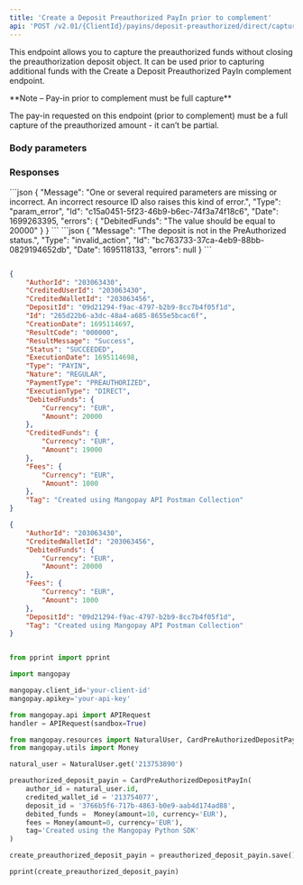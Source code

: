 ```yaml
---
title: 'Create a Deposit Preauthorized PayIn prior to complement'  
api: 'POST /v2.01/{ClientId}/payins/deposit-preauthorized/direct/capture-with-complement'  
---
```


  

This endpoint allows you to capture the preauthorized funds without closing the preauthorization deposit object. It can be used prior to capturing additional funds with the Create a Deposit Preauthorized PayIn complement endpoint.  

<Note>  
**Note – Pay-in prior to complement must be full capture** 
  
The pay-in requested on this endpoint (prior to complement) must be a full capture of the preauthorized amount - it can’t be partial.  
</Note>  

### Body parameters  

<AuthorId />  

<CreditedWalletId />  

<DebitedFunds2 />  

<Fees1 />  

<DepositId />  

<Tag2 />  

### Responses  

<AccordionGroup><Accordion title="200 - Succeeded">  

<AuthorIdResponse />  

<CreditedUserIdResponse />  

<CreditedWalletIdResponse />  

<DepositIdResponse />  

<IdResponse />  

<CreationDateResponse />  

<ResultCodeResponse />  

<ResultMessageResponse />  

<Status2Response />  

<ExecutionDateResponse />  

<TypeResponse />  

<NatureResponse />  

<PaymentType2Response />  

<ExecutionTypeResponse />  

<DebitedFunds2Response />  

<CreditedFunds2Response />  

<Fees1Response />  

<TagResponse />  

<StatementDescriptorResponse /></Accordion>
</AccordionGroup>  

<AccordionGroup>  

<Accordion title="400 - Partial capture not possible ">
```json  
{
    "Message": "One or several required parameters are missing or incorrect. An incorrect resource ID also raises this kind of error.",
    "Type": "param_error",
    "Id": "c15a0451-5f23-46b9-b6ec-74f3a74f18c6",
    "Date": 1699263395,
    "errors": {
        "DebitedFunds": "The value should be equal to 20000"
    }
}  
 ```  
</Accordion>
<Accordion title="400 - Attempting to capture a canceled deposit">
```json 
{
    "Message": "The deposit is not in the PreAuthorized status.",
    "Type": "invalid_action",
    "Id": "bc763733-37ca-4eb9-88bb-0829194652db",
    "Date": 1695118133,
    "errors": null
}  
 ```  
</Accordion>

</AccordionGroup>  

<ResponseExample>  

```json 200 - Succeeded  

{
    "AuthorId": "203063430",
    "CreditedUserId": "203063430",
    "CreditedWalletId": "203063456",
    "DepositId": "09d21294-f9ac-4797-b2b9-8cc7b4f05f1d",
    "Id": "265d22b6-a3dc-48a4-a685-8655e5bcac6f",
    "CreationDate": 1695114697,
    "ResultCode": "000000",
    "ResultMessage": "Success",
    "Status": "SUCCEEDED",
    "ExecutionDate": 1695114698,
    "Type": "PAYIN",
    "Nature": "REGULAR",
    "PaymentType": "PREAUTHORIZED",
    "ExecutionType": "DIRECT",
    "DebitedFunds": {
        "Currency": "EUR",
        "Amount": 20000
    },
    "CreditedFunds": {
        "Currency": "EUR",
        "Amount": 19000
    },
    "Fees": {
        "Currency": "EUR",
        "Amount": 1000
    },
    "Tag": "Created using Mangopay API Postman Collection"
}  

 ```  





</ResponseExample>  

<RequestExample>  
  
```json REST  
{
    "AuthorId": "203063430",
    "CreditedWalletId": "203063456",
    "DebitedFunds": {
        "Currency": "EUR",
        "Amount": 20000
    },
    "Fees": {
        "Currency": "EUR",
        "Amount": 1000
    },
    "DepositId": "09d21294-f9ac-4797-b2b9-8cc7b4f05f1d",
    "Tag": "Created using Mangopay API Postman Collection"
}  
```  

  
```python Python  

from pprint import pprint

import mangopay

mangopay.client_id='your-client-id'
mangopay.apikey='your-api-key'

from mangopay.api import APIRequest
handler = APIRequest(sandbox=True)

from mangopay.resources import NaturalUser, CardPreAuthorizedDepositPayIn
from mangopay.utils import Money

natural_user = NaturalUser.get('213753890')

preauthorized_deposit_payin = CardPreAuthorizedDepositPayIn(
    author_id = natural_user.id,
    credited_wallet_id = '213754077',
    deposit_id = '3766b5f6-717b-4863-b0e9-aab4d174ad88',
    debited_funds =  Money(amount=10, currency='EUR'),
    fees = Money(amount=0, currency='EUR'),
    tag='Created using the Mangopay Python SDK'
)

create_preauthorized_deposit_payin = preauthorized_deposit_payin.save()

pprint(create_preauthorized_deposit_payin)  
```  

  
</RequestExample>